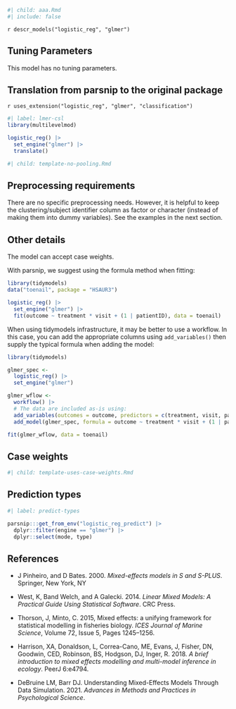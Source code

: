 ```r
#| child: aaa.Rmd
#| include: false
```

`r descr_models("logistic_reg", "glmer")`

## Tuning Parameters

This model has no tuning parameters.

## Translation from parsnip to the original package

`r uses_extension("logistic_reg", "glmer", "classification")`

```r
#| label: lmer-csl
library(multilevelmod)

logistic_reg() |> 
  set_engine("glmer") |> 
  translate()
```

```r
#| child: template-no-pooling.Rmd
```

## Preprocessing requirements

There are no specific preprocessing needs. However, it is helpful to keep the clustering/subject identifier column as factor or character (instead of making them into dummy variables). See the examples in the next section. 

## Other details

The model can accept case weights. 

With parsnip, we suggest using the formula method when fitting: 

```r
library(tidymodels)
data("toenail", package = "HSAUR3")

logistic_reg() |> 
  set_engine("glmer") |> 
  fit(outcome ~ treatment * visit + (1 | patientID), data = toenail)
```

When using tidymodels infrastructure, it may be better to use a workflow. In this case, you can add the appropriate columns using `add_variables()` then supply the typical formula when adding the model: 

```r
library(tidymodels)

glmer_spec <- 
  logistic_reg() |> 
  set_engine("glmer")

glmer_wflow <- 
  workflow() |> 
  # The data are included as-is using:
  add_variables(outcomes = outcome, predictors = c(treatment, visit, patientID)) |> 
  add_model(glmer_spec, formula = outcome ~ treatment * visit + (1 | patientID))

fit(glmer_wflow, data = toenail)
```

## Case weights

```r
#| child: template-uses-case-weights.Rmd
```

## Prediction types

```r
#| label: predict-types

parsnip:::get_from_env("logistic_reg_predict") |>
  dplyr::filter(engine == "glmer") |>
  dplyr::select(mode, type)

```

## References

 - 	J Pinheiro, and D Bates. 2000. _Mixed-effects models in S and S-PLUS_. Springer, New York, NY
 
 - West, K, Band Welch, and A Galecki. 2014. _Linear Mixed Models: A Practical Guide Using Statistical Software_. CRC Press.
 
  - Thorson, J, Minto, C. 2015, Mixed effects: a unifying framework for statistical modelling in fisheries biology. _ICES Journal of Marine Science_, Volume 72, Issue 5, Pages 1245–1256.
  
  - Harrison, XA, Donaldson, L, Correa-Cano, ME, Evans, J, Fisher, DN, Goodwin, CED, Robinson, BS, Hodgson, DJ, Inger, R. 2018. _A brief introduction to mixed effects modelling and multi-model inference in ecology_. PeerJ 6:e4794. 
  
  - DeBruine LM, Barr DJ. Understanding Mixed-Effects Models Through Data Simulation. 2021. _Advances in Methods and Practices in Psychological Science_.   
  
